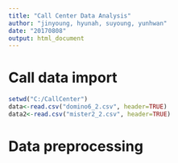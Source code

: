 ```yaml
---
title: "Call Center Data Analysis"
author: "jinyoung, hyunah, suyoung, yunhwan"
date: "20170808"
output: html_document
---
```


# Call data import
```r
setwd("C:/CallCenter")
data<-read.csv("domino6_2.csv", header=TRUE)
data2<-read.csv("mister2_2.csv", header=TRUE)
```

# Data preprocessing 
```r

```
